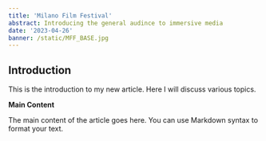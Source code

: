 ```yaml
---
title: 'Milano Film Festival'
abstract: Introducing the general audince to immersive media
date: '2023-04-26'
banner: /static/MFF_BASE.jpg
---
```

## Introduction

This is the introduction to my new article. Here I will discuss various topics.

**Main Content**

The main content of the article goes here. You can use Markdown syntax to format your text.

